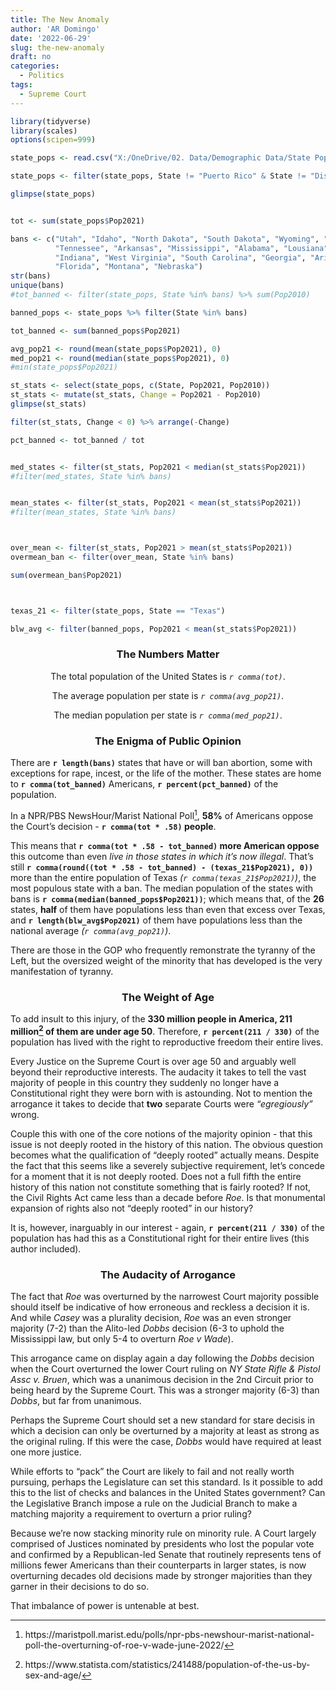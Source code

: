 ```yaml
---
title: The New Anomaly
author: 'AR Domingo'
date: '2022-06-29'
slug: the-new-anomaly
draft: no
categories:
  - Politics
tags:
  - Supreme Court
---
```



```r
library(tidyverse)
library(scales)
options(scipen=999)

state_pops <- read.csv("X:/OneDrive/02. Data/Demographic Data/State Population Data 2022.csv")

state_pops <- filter(state_pops, State != "Puerto Rico" & State != "District of Columbia")

glimpse(state_pops)


tot <- sum(state_pops$Pop2021)

bans <- c("Utah", "Idaho", "North Dakota", "South Dakota", "Wyoming", "Missouri", "Ohio","Kentucky", 
          "Tennessee", "Arkansas", "Mississippi", "Alabama", "Lousiana", "Oklahoma", "Texas", "Iowa",
          "Indiana", "West Virginia", "South Carolina", "Georgia", "Arizona", "Michigan", "Wisconsin",
          "Florida", "Montana", "Nebraska")
str(bans)
unique(bans)
#tot_banned <- filter(state_pops, State %in% bans) %>% sum(Pop2010)

banned_pops <- state_pops %>% filter(State %in% bans)

tot_banned <- sum(banned_pops$Pop2021)

avg_pop21 <- round(mean(state_pops$Pop2021), 0)
med_pop21 <- round(median(state_pops$Pop2021), 0)
#min(state_pops$Pop2021)

st_stats <- select(state_pops, c(State, Pop2021, Pop2010))
st_stats <- mutate(st_stats, Change = Pop2021 - Pop2010)
glimpse(st_stats)

filter(st_stats, Change < 0) %>% arrange(-Change)

pct_banned <- tot_banned / tot


med_states <- filter(st_stats, Pop2021 < median(st_stats$Pop2021))
#filter(med_states, State %in% bans)


mean_states <- filter(st_stats, Pop2021 < mean(st_stats$Pop2021))
#filter(mean_states, State %in% bans)



over_mean <- filter(st_stats, Pop2021 > mean(st_stats$Pop2021))
overmean_ban <- filter(over_mean, State %in% bans)

sum(overmean_ban$Pop2021)



texas_21 <- filter(state_pops, State == "Texas")

blw_avg <- filter(banned_pops, Pop2021 < mean(st_stats$Pop2021))
```



<center>
<h3> The Numbers Matter </h3>
</center>

<center>
The total population of the United States is *`r comma(tot)`*.  
<break>

The average population per state is *`r comma(avg_pop21)`*.  
<break>

The median population per state is *`r comma(med_pop21)`*.
<break>
</center>

<center>
<h3> The Enigma of Public Opinion </h3>
</center>


There are **`r length(bans)`** states that have or will ban abortion, some with exceptions for rape, incest, or the life of the mother.  These states are home to **`r comma(tot_banned)`** Americans, **`r percent(pct_banned)`** of the population.

In a NPR/PBS NewsHour/Marist National Poll^[https://maristpoll.marist.edu/polls/npr-pbs-newshour-marist-national-poll-the-overturning-of-roe-v-wade-june-2022/], **58%** of Americans oppose the Court's decision - **`r comma(tot * .58)` people**. 

This means that **`r comma(tot * .58 - tot_banned)` more American oppose** this outcome than even *live in those states in which it's now illegal*.  That's still **`r comma(round((tot * .58 - tot_banned) - (texas_21$Pop2021), 0))`** more than the entire population of Texas *(`r comma(texas_21$Pop2021)`)*, the most populous state with a ban.  The median population of the states with bans is **`r comma(median(banned_pops$Pop2021))`**; which means that, of the **26** states, **half** of them have populations less than even that excess over Texas, and **`r length(blw_avg$Pop2021)`** of them have populations less than the national average *(`r comma(avg_pop21)`)*.

There are those in the GOP who frequently remonstrate the tyranny of the Left, but the oversized weight of the minority that has developed is the very manifestation of tyranny.


<center>
<h3> The Weight of Age </h3>
</center>

To add insult to this injury, of the **330 million people in America, 211 million^[https://www.statista.com/statistics/241488/population-of-the-us-by-sex-and-age/] of them are under age 50**.  Therefore, **`r percent(211 / 330)`** of the population has lived with the right to reproductive freedom their entire lives.

Every Justice on the Supreme Court is over age 50 and arguably well beyond their reproductive interests. The audacity it takes to tell the vast majority of people in this country they suddenly no longer have a Constitutional right they were born with is astounding.  Not to mention the arrogance it takes to decide that **two** separate Courts were *"egregiously"* wrong. 

Couple this with one of the core notions of the majority opinion - that this issue is not deeply rooted in the history of this nation.  The obvious question becomes what the qualification of "deeply rooted" actually means. Despite the fact that this seems like a severely subjective requirement, let's concede for a moment that it is not deeply rooted.  Does not a full fifth the entire history of this nation not constitute something that is fairly rooted?  If not, the Civil Rights Act came less than a decade before *Roe*.  Is that monumental expansion of rights also not "deeply rooted" in our history?

It is, however, inarguably in our interest - again, **`r percent(211 / 330)`** of the population has had this as a Constitutional right for their entire lives (this author included).

<center>
<h3> The Audacity of Arrogance </h3>
</center>

The fact that *Roe* was overturned by the narrowest Court majority possible should itself be indicative of how erroneous and reckless a decision it is.  And while *Casey* was a plurality decision, *Roe* was an even stronger majority (7-2) than the Alito-led *Dobbs* decision (6-3 to uphold the Mississippi law, but only 5-4 to overturn *Roe v Wade*).

This arrogance came on display again a day following the *Dobbs* decision when the Court overturned the lower Court ruling on *NY State Rifle & Pistol Assc v. Bruen*, which was a unanimous decision in the 2nd Circuit prior to being heard by the Supreme Court.  This was a stronger majority (6-3) than *Dobbs*, but far from unanimous.

Perhaps the Supreme Court should set a new standard for stare decisis in which a decision can only be overturned by a majority at least as strong as the original ruling.  If this were the case, *Dobbs* would have required at least one more justice.

While efforts to "pack" the Court are likely to fail and not really worth pursuing, perhaps the Legislature can set this standard.  Is it possible to add this to the list of checks and balances in the United States government?  Can the Legislative Branch impose a rule on the Judicial Branch to make a matching majority a requirement to overturn a prior ruling?

Because we're now stacking minority rule on minority rule.  A Court largely comprised of Justices nominated by presidents who lost the popular vote and confirmed by a Republican-led Senate that routinely represents tens of millions fewer Americans than their counterparts in larger states, is now overturning decades old decisions made by stronger majorities than they garner in their decisions to do so.

That imbalance of power is untenable at best.


<break>

